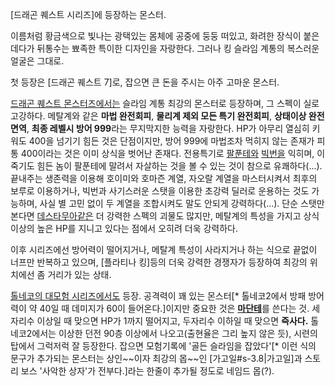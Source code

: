 [드래곤 퀘스트 시리즈]에 등장하는 몬스터.

이름처럼 황금색으로 빛나는 광택있는 몸체에 공중에 둥둥 떠있고, 화려한 장식이 붙은 데다가 뒤통수는 뾰족한 특이한 디자인을 자랑한다. 그러나 킹 슬라임 계통의 복스러운 얼굴은 그대로.

첫 등장은 [드래곤 퀘스트 7]로, 잡으면 큰 돈을 주시는 아주 고마운 몬스터.

[[드래곤 퀘스트 몬스터즈]]에서는 슬라임 계통 최강의 몬스터로 등장하며, 그 스펙이 실로 고강하다. 메탈계와 같은 '''마법 완전회피''', '''물리계 제외 모든 특기 완전회피''', '''상태이상 완전면역''', '''최종 레벨시 방어 999'''라는 무지막지한 능력을 자랑한다. HP가 아무리 열심히 키워도 400을 넘기기 힘든 것은 단점이지만, 방어 999에 마법조차 먹히지 않는 존재가 피통 400이라는 것은 이미 상식을 벗어난 존재다. 전용특기로 [[팔푼테]]와 [[빅번]]을 익히며, 이 죽기도 힘든 놈이 팔푼테에 말려서 자살하는 것을 볼 수 있는 것이 참으로 유쾌하다(...). 끝내주는 생존력을 이용해 호이미와 호마즌 계열, 자오랄 계열을 마스터시켜서 최후의 보루로 이용하거나, 빅번과 사기스러운 스탯을 이용한 초강력 딜러로 운용하는 것도 가능하며, 사실 별 고민 없이 두 계열을 조합시켜도 말도 안되게 강력하다(...). 단순 스탯만 본다면 [[데스타무아]]같은 더 강력한 스펙의 괴물도 많지만, 메탈계의 특성을 가지고 상식 이상의 높은 HP를 지니고 있다는 점에서 오히려 더욱 강력하다. 

이후 시리즈에선 방어력이 떨어지거나, 메탈계 특성이 사라지거나 하는 식으로 끝없이 너프만 반복하고 있으며, [플라티나 킹]등의 더욱 강력한 경쟁자가 등장하여 최강의 위치에선 좀 거리가 있는 상태.

[[톨네코의 대모험 시리즈]]에서도 등장. 공격력이 꽤 있는 몬스터[* 톨네코2에서 방패 방어력이 약 40일 때 데미지가 60이 들어온다.]이지만 중요한 것은 '''[[마단테]]'''를 쓴다는 것. 세자리수 이상일 때 맞으면 HP가 1까지 떨어지고, 두자리수 이하일 때 맞으면 '''즉사다.'''
톨네코2에서는 이상한 던전 90층 이상에서 나오고(출현율은 그리 높지 않은 듯), 시련의 탑에서 그럭저럭 잘 등장한다. 잡으면 모험기록에 '골든 슬라임을 잡았다'[* 이런 식의 문구가 추가되는 몬스터는 상인~~이자 최강의 몹~~인 [가고일#s-3.8|가고일]과 스토리 보스 '사악한 상자'가 전부다.]라는 한줄이 추가될 정도로 네임드 몹(?).
